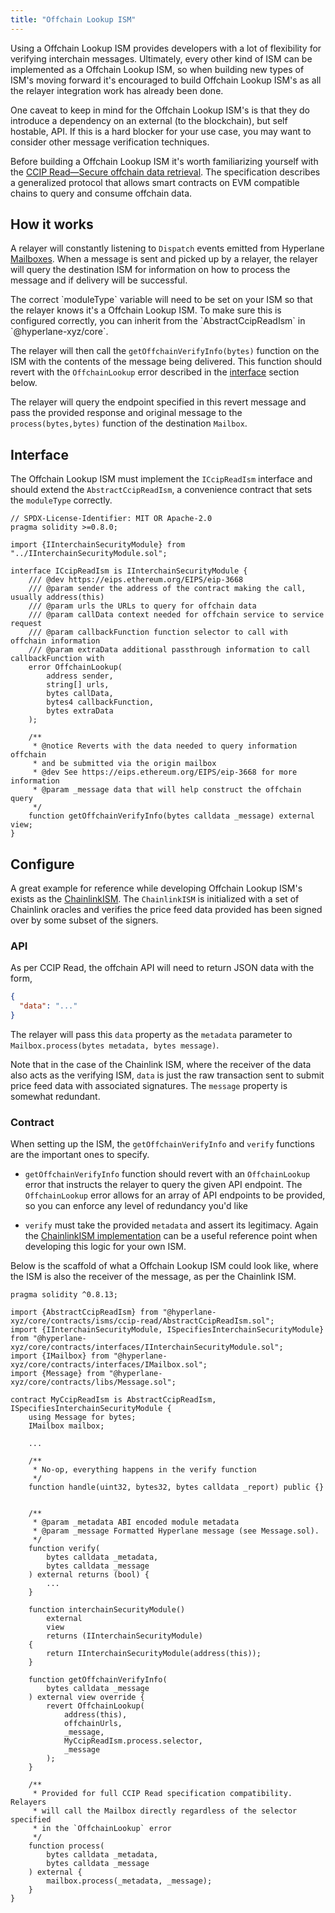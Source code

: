 ```yaml
---
title: "Offchain Lookup ISM"
---
```


Using a Offchain Lookup ISM provides developers with a lot of flexibility for verifying interchain messages. Ultimately, every other kind of ISM can be implemented as a Offchain Lookup ISM, so when building new types of ISM's moving forward it's encouraged to build Offchain Lookup ISM's as all the relayer integration work has already been done.

One caveat to keep in mind for the Offchain Lookup ISM's is that they do introduce a dependency on an external (to the blockchain), but self hostable, API. If this is a hard blocker for your use case, you may want to consider other message verification techniques.

Before building a Offchain Lookup ISM it's worth familiarizing yourself with the [CCIP Read—Secure offchain data retrieval](https://eips.ethereum.org/EIPS/eip-3668). The specification describes a generalized protocol that allows smart contracts on EVM compatible chains to query and consume offchain data.

## How it works

A relayer will constantly listening to `Dispatch` events emitted from Hyperlane [Mailboxes](/docs/protocol/core/mailbox). When a message is sent and picked up by a relayer, the relayer will query the destination ISM for information on how to process the message and if delivery will be successful.

<Info>
  The correct `moduleType` variable will need to be set on your ISM so that the
  relayer knows it's a Offchain Lookup ISM. To make sure this is configured
  correctly, you can inherit from the `AbstractCcipReadIsm` in
  `@hyperlane-xyz/core`.
</Info>

The relayer will then call the `getOffchainVerifyInfo(bytes)` function on the ISM with the contents of the message being delivered. This function should revert with the `OffchainLookup` error described in the [interface](#interface) section below.

The relayer will query the endpoint specified in this revert message and pass the provided response and original message to the `process(bytes,bytes)` function of the destination `Mailbox`.

## Interface

The Offchain Lookup ISM must implement the `ICcipReadIsm` interface and should extend the `AbstractCcipReadIsm`, a convenience contract that sets the `moduleType` correctly.

```solidity
// SPDX-License-Identifier: MIT OR Apache-2.0
pragma solidity >=0.8.0;

import {IInterchainSecurityModule} from "../IInterchainSecurityModule.sol";

interface ICcipReadIsm is IInterchainSecurityModule {
    /// @dev https://eips.ethereum.org/EIPS/eip-3668
    /// @param sender the address of the contract making the call, usually address(this)
    /// @param urls the URLs to query for offchain data
    /// @param callData context needed for offchain service to service request
    /// @param callbackFunction function selector to call with offchain information
    /// @param extraData additional passthrough information to call callbackFunction with
    error OffchainLookup(
        address sender,
        string[] urls,
        bytes callData,
        bytes4 callbackFunction,
        bytes extraData
    );

    /**
     * @notice Reverts with the data needed to query information offchain
     * and be submitted via the origin mailbox
     * @dev See https://eips.ethereum.org/EIPS/eip-3668 for more information
     * @param _message data that will help construct the offchain query
     */
    function getOffchainVerifyInfo(bytes calldata _message) external view;
}
```

## Configure

A great example for reference while developing Offchain Lookup ISM's exists as the [ChainlinkISM](https://github.com/AlexBHarley/permissionless-chainlink-feeds). The `ChainlinkISM` is initialized with a set of Chainlink oracles and verifies the price feed data provided has been signed over by some subset of the signers.

### API

As per CCIP Read, the offchain API will need to return JSON data with the form,

```json
{
  "data": "..."
}
```

The relayer will pass this `data` property as the `metadata` parameter to `Mailbox.process(bytes metadata, bytes message)`.

Note that in the case of the Chainlink ISM, where the receiver of the data also acts as the verifying ISM, `data` is just the raw transaction sent to submit price feed data with associated signatures. The `message` property is somewhat redundant.

### Contract

When setting up the ISM, the `getOffchainVerifyInfo` and `verify` functions are the important ones to specify.

- `getOffchainVerifyInfo` function should revert with an `OffchainLookup` error that instructs the relayer to query the given API endpoint. The `OffchainLookup` error allows for an array of API endpoints to be provided, so you can enforce any level of redundancy you'd like

- `verify` must take the provided `metadata` and assert its legitimacy. Again the [ChainlinkISM implementation](https://github.com/AlexBHarley/permissionless-chainlink-feeds/blob/main/apps/contracts/contracts/ChainlinkAggregator.sol#L114) can be a useful reference point when developing this logic for your own ISM.

Below is the scaffold of what a Offchain Lookup ISM could look like, where the ISM is also the receiver of the message, as per the Chainlink ISM.

```solidity
pragma solidity ^0.8.13;

import {AbstractCcipReadIsm} from "@hyperlane-xyz/core/contracts/isms/ccip-read/AbstractCcipReadIsm.sol";
import {IInterchainSecurityModule, ISpecifiesInterchainSecurityModule} from "@hyperlane-xyz/core/contracts/interfaces/IInterchainSecurityModule.sol";
import {IMailbox} from "@hyperlane-xyz/core/contracts/interfaces/IMailbox.sol";
import {Message} from "@hyperlane-xyz/core/contracts/libs/Message.sol";

contract MyCcipReadIsm is AbstractCcipReadIsm, ISpecifiesInterchainSecurityModule {
    using Message for bytes;
    IMailbox mailbox;

    ...

    /**
     * No-op, everything happens in the verify function
     */
    function handle(uint32, bytes32, bytes calldata _report) public {}


    /**
     * @param _metadata ABI encoded module metadata
     * @param _message Formatted Hyperlane message (see Message.sol).
     */
    function verify(
        bytes calldata _metadata,
        bytes calldata _message
    ) external returns (bool) {
        ...
    }

    function interchainSecurityModule()
        external
        view
        returns (IInterchainSecurityModule)
    {
        return IInterchainSecurityModule(address(this));
    }

    function getOffchainVerifyInfo(
        bytes calldata _message
    ) external view override {
        revert OffchainLookup(
            address(this),
            offchainUrls,
            _message,
            MyCcipReadIsm.process.selector,
            _message
        );
    }

    /**
     * Provided for full CCIP Read specification compatibility. Relayers
     * will call the Mailbox directly regardless of the selector specified
     * in the `OffchainLookup` error
     */
    function process(
        bytes calldata _metadata,
        bytes calldata _message
    ) external {
        mailbox.process(_metadata, _message);
    }
}
```
